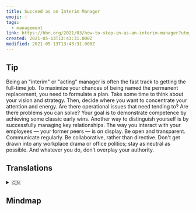 ```yaml
---
title: Succeed as an Interim Manager
emoji: 💡
tags:
  - management
link: https://hbr.org/2021/03/how-to-step-in-as-an-interim-manager?utm_medium=email&utm_source=newsletter_daily&utm_campaign=mtod_notactsubs
created: 2021-05-13T13:43:31.000Z
modified: 2021-05-13T13:43:31.000Z
---
```


## Tip

Being an "interim" or "acting" manager is often the fast track to getting the full-time job. To maximize your chances of being named the permanent replacement, you need to formulate a plan. Take some time to think about your vision and strategy. Then, decide where you want to concentrate your attention and energy. Are there operational issues that need tending to? Are there problems you can solve? Your goal is to demonstrate competence by achieving some classic early wins. Another way to distinguish yourself is by successfully managing key relationships. The way you interact with your employees — your former peers — is on display. Be open and transparent. Communicate regularly. Be collaborative, rather than directive. Don't get drawn into any workplace drama or office politics; stay as neutral as possible. And whatever you do, don’t overplay your authority.

## Translations

<details>
   <summary>🇨🇳</summary>

</details>

## Mindmap

![]()
